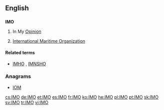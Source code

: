 ==English==
==={{initialism}}===
'''IMO'''

# {{internet}} In My [[opinion|Opinion]] 
# [[w:International Maritime Organization|International Maritime Organization]]

====Related terms====
* {{sense|internet}} [[IMHO]] , [[IMNSHO]]

===Anagrams===
* [[IOM#English|IOM]]

[[cs:IMO]]
[[de:IMO]]
[[et:IMO]]
[[es:IMO]]
[[fr:IMO]]
[[ko:IMO]]
[[he:IMO]]
[[pl:IMO]]
[[pt:IMO]]
[[sk:IMO]]
[[sv:IMO]]
[[tr:IMO]]
[[vi:IMO]]